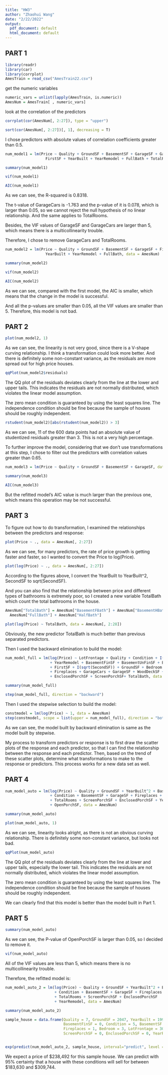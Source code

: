 ---
title: "HW3"
author: "Zhaohui Wang"
date: "2/22/2022"
output:
  pdf_document: default
  html_document: default
---

## PART 1

```{r}
library(readr)
library(car)
library(corrplot)
AmesTrain = read_csv("AmesTrain22.csv")
```

get the numeric variables  

```{r}
numeric_vars = unlist(lapply(AmesTrain, is.numeric))
AmesNum = AmesTrain[ , numeric_vars]
```

look at the correlation of the predictors  

```{r}
corrplot(cor(AmesNum[, 2:27]), type = "upper")
```


```{r}
sort(cor(AmesNum[, 2:27])[, 1], decreasing = T)
```

I chose predictors with absolute values of correlation coefficients greater than 0.5.

```{r}
num_model1 = lm(Price ~ Quality + GroundSF + BasementSF + GarageSF + GarageCars + 
                  FirstSF + YearBuilt + YearRemodel + FullBath + TotalRooms, data = AmesNum)
```


```{r}
summary(num_model1)
```

```{r}
vif(num_model1)
```

```{r}
AIC(num_model1)
```

As we can see, the R-squared  is 0.8318.   

The t-value of GarageCars is -1.763 and the p-value of it is 0.078, which is larger than 0.05, so we cannot reject the null hypothesis of no linear relationship. And the same applies to TotalRooms.   

Besides, the VIF values of GarageSF and GarageCars are larger than 5, which means there is a multicollinearity trouble.  

Therefore, I chose to remove GarageCars and TotalRooms.   


```{r}
num_model2 = lm(Price ~ Quality + GroundSF + BasementSF + GarageSF + FirstSF + 
                  YearBuilt + YearRemodel + FullBath, data = AmesNum)
```


```{r}
summary(num_model2)
```

```{r}
vif(num_model2)
```

```{r}
AIC(num_model2)
```

As we can see, compared with the first model, the AIC is smaller, which means that the change in the model is successful.

And all the p-values are smaller than 0.05, all the VIF values are smaller than 5. Therefore, this model is not bad.   


\newpage

## PART 2

```{r}
plot(num_model2, 1)
```

As we can see, the linearity is not very good, since there is a V-shape curving relationship. I think a transformation could look more better. And there is definitely some non-constant variance, as the residuals are more spread out for high price houses.   


```{r}
qqPlot(num_model2$residuals)
```

The QQ plot of the residuals deviates clearly from the line at the lower and upper tails. This indicates the residuals are not normally distributed, which violates the linear model assumption.   

The zero mean condition is guaranteed by using the least squares line. The independence condition should be fine because the sample of houses should be roughly independent.  


```{r}
rstudent(num_model2)[abs(rstudent(num_model2)) > 3]
```

As we can see, 11 of the 600 data points had an absolute value of studentized residuals greater than 3. This is not a very high percentage.

To further improve the model, considering that we don't use transformations at this step, I chose to filter out the predictors with correlation values greater than 0.65. 

```{r}
num_model3 = lm(Price ~ Quality + GroundSF + BasementSF + GarageSF, data = AmesNum)

summary(num_model3)
```

```{r}
AIC(num_model3)
```
But the refitted model's AIC value is much larger than the previous one, which means this operation may be not successful. 

\newpage

## PART 3

To figure out how to do transformation, I examined the relationships between the predictors and response:  

```{r}
plot(Price ~ ., data = AmesNum[, 2:27])
```
As we can see, for many predictors, the rate of price growth is getting faster and faster, so I wanted to convert the Price to log(Price).  

```{r}
plot(log(Price) ~ ., data = AmesNum[, 2:27])
```
According to the figures above, I convert the YearBuilt to YearBuilt^2, SecondSF to sqrt(SecondSF). 

And you can also find that the relationship between price and different types of bathrooms is extremely poor, so I created a new variable TotalBath which count the total bathrooms in the house. 

```{r}
AmesNum["TotalBath"] = AmesNum["BasementFBath"] + AmesNum["BasementHBath"] +
  AmesNum["FullBath"] + AmesNum["HalfBath"]
```

```{r}
plot(log(Price) ~ TotalBath, data = AmesNum[, 2:28])
```

Obviously, the new predictor TotalBath is much better than previous separated predictors. 

Then I used the backward elimination to build the model:  


```{r}
num_model_full = lm(log(Price) ~ LotFrontage + Quality + Condition + I(YearBuilt^2)
                    + YearRemodel + BasementFinSF + BasementUnFinSF + BasementSF 
                    + FirstSF + I(sqrt(SecondSF)) + GroundSF + Bedroom + TotalRooms 
                    + Fireplaces + GarageCars + GarageSF + WoodDeckSF + OpenPorchSF 
                    + EnclosedPorchSF + ScreenPorchSF+ TotalBath, data = AmesNum)

summary(num_model_full)
```

```{r}
step(num_model_full, direction = "backward")
```

Then I used the stepwise selection to build the model:  

```{r}
constmodel = lm(log(Price) ~ 1, data = AmesNum)
step(constmodel, scope = list(upper = num_model_full), direction = "both")
```

As we can see, the model built by backward elimination is same as the model built by stepwise. 

My process to transform predictors or response is to first draw the scatter plots of the response and each predictor, so that I can find the relationship between the response and each predictor. Then, based on the trend of these scatter plots, determine what transformations to make to the response or predictors. This process works for a new data set as well.   


\newpage

## PART 4

```{r}
num_model_auto = lm(log(Price) ~ Quality + GroundSF + YearBuilt^2 + BasementFinSF 
                    + Condition + BasementSF + GarageSF + Fireplaces + Bedroom + LotFrontage 
                    + TotalRooms + ScreenPorchSF + EnclosedPorchSF + YearRemodel 
                    + OpenPorchSF, data = AmesNum)
```


```{r}
summary(num_model_auto)
```

```{r}
plot(num_model_auto, 1)
```

As we can see, linearity looks alright, as there is not an obvious curving relationship. There is definitely some non-constant variance, but looks not bad.  

```{r}
qqPlot(num_model_auto)
```

The QQ plot of the residuals deviates clearly from the line at lower and upper tails, especially the lower tail. This indicates the residuals are not normally distributed, which violates the linear model assumption. 

The zero mean condition is guaranteed by using the least squares line. The independence condition should be fine because the sample of houses should be roughly independent.  

We can clearly find that this model is better than the model built in Part 1. 

\newpage

## PART 5

```{r}
summary(num_model_auto)
```

As we can see, the P-value of OpenPorchSF is larger than 0.05, so I decided to remove it. 

```{r}
vif(num_model_auto)
```

All of the VIF values are less than 5, which means there is no multicollinearity trouble.

Therefore, the refitted model is:  

```{r}
num_model_auto_2 = lm(log(Price) ~ Quality + GroundSF + YearBuilt^2 + BasementFinSF 
                      + Condition + BasementSF + GarageSF + Fireplaces + Bedroom + LotFrontage 
                      + TotalRooms + ScreenPorchSF + EnclosedPorchSF 
                      + YearRemodel, data = AmesNum)

summary(num_model_auto_2)
```


```{r}
sample_house = data.frame(Quality = 7, GroundSF = 2047, YearBuilt = 1992, 
                          BasementFinSF = 0, Condition = 5, BasementSF = 875, GarageSF = 304, 
                          Fireplaces = 1, Bedroom = 3, LotFrontage = 300, TotalRooms = 9, 
                          ScreenPorchSF = 0, EnclosedPorchSF = 0, YearRemodel = 2001)


exp(predict(num_model_auto_2, sample_house, interval="predict", level = .95))
```

We expect a price of \$238,492 for this sample house. We can predict with 95% certainty that a house with these conditions will sell for between \$183,630 and \$309,744. 

